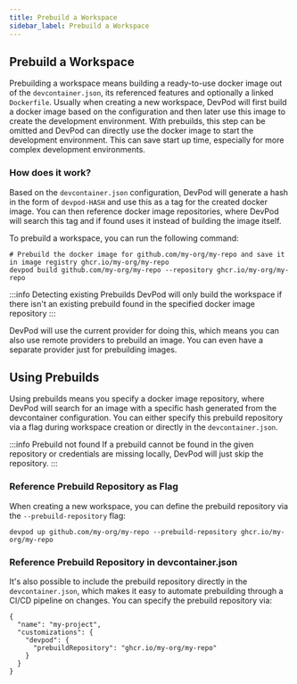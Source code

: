 ```yaml
---
title: Prebuild a Workspace
sidebar_label: Prebuild a Workspace
---
```


## Prebuild a Workspace

Prebuilding a workspace means building a ready-to-use docker image out of the `devcontainer.json`, its referenced features and optionally a linked `Dockerfile`.
Usually when creating a new workspace, DevPod will first build a docker image based on the configuration and then later use this image to create the development environment.
With prebuilds, this step can be omitted and DevPod can directly use the docker image to start the development environment. This can save start up time, especially for more complex development environments.

### How does it work?

Based on the `devcontainer.json` configuration, DevPod will generate a hash in the form of `devpod-HASH` and use this as a tag for the created docker image.
You can then reference docker image repositories, where DevPod will search this tag and if found uses it instead of building the image itself.

To prebuild a workspace, you can run the following command:
```
# Prebuild the docker image for github.com/my-org/my-repo and save it in image registry ghcr.io/my-org/my-repo
devpod build github.com/my-org/my-repo --repository ghcr.io/my-org/my-repo
```

:::info Detecting existing Prebuilds
DevPod will only build the workspace if there isn't an existing prebuild found in the specified docker image repository
:::

DevPod will use the current provider for doing this, which means you can also use remote providers to prebuild an image. You can even have a separate provider just for prebuilding images.

## Using Prebuilds

Using prebuilds means you specify a docker image repository, where DevPod will search for an image with a specific hash generated from the devcontainer configuration. You can either specify this prebuild repository via a flag during workspace creation or directly in the `devcontainer.json`.

:::info Prebuild not found
If a prebuild cannot be found in the given repository or credentials are missing locally, DevPod will just skip the repository.
:::

### Reference Prebuild Repository as Flag

When creating a new workspace, you can define the prebuild repository via the `--prebuild-repository` flag:
```
devpod up github.com/my-org/my-repo --prebuild-repository ghcr.io/my-org/my-repo
```

### Reference Prebuild Repository in devcontainer.json

It's also possible to include the prebuild repository directly in the `devcontainer.json`, which makes it easy to automate prebuilding through a CI/CD pipeline on changes. You can specify the prebuild repository via:
```
{
  "name": "my-project",
  "customizations": {
    "devpod": {
      "prebuildRepository": "ghcr.io/my-org/my-repo"
    }
  }
}
```
